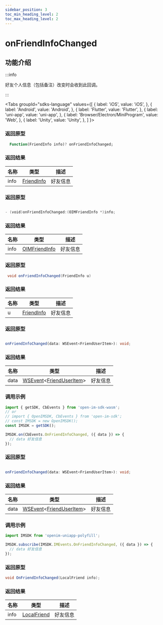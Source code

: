 ```yaml
---
sidebar_position: 3
toc_min_heading_level: 2
toc_max_heading_level: 2
---
```


# onFriendInfoChanged

## 功能介绍

:::info

好友个人信息（包括备注）改变时会收到此回调。

:::

<Tabs
groupId="sdks-language"
values={[
{ label: 'iOS', value: 'iOS', },
{ label: 'Android', value: 'Android', },
{ label: 'Flutter', value: 'Flutter', },
{ label: 'uni-app', value: 'uni-app', },
{ label: 'Browser/Electron/MiniProgram', value: 'Web', },
{ label: 'Unity', value: 'Unity', },
]
}>

<TabItem value="Flutter">

### 返回原型

```dart showLineNumbers
  Function(FriendInfo info)? onFriendInfoChanged;
```

### 返回结果

| 名称 | 类型                                                | 描述     |
| ---- | --------------------------------------------------- | -------- |
| info | [FriendInfo](docs/sdks/class/relation/friendInfo.mdx) | 好友信息 |

</TabItem>

<TabItem value="iOS">

### 返回原型

```swift showLineNumbers

- (void)onFriendInfoChanged:(OIMFriendInfo *)info;

```

### 返回结果

| 名称 | 类型                                                   | 描述     |
| ---- | ------------------------------------------------------ | -------- |
| info | [OIMFriendInfo](docs/sdks/class/relation/friendInfo.mdx) | 好友信息 |

</TabItem>

<TabItem value="Android">

### 返回原型

```java showLineNumbers
 void onFriendInfoChanged(FriendInfo u)
```

### 返回结果

| 名称 | 类型                                                | 描述     |
| ---- | --------------------------------------------------- | -------- |
| u | [FriendInfo](docs/sdks/class/relation/friendInfo.mdx) | 好友信息 |


</TabItem>

<TabItem value="Web">

### 返回原型

```ts showLineNumbers

onFriendInfoChanged(data: WSEvent<FriendUserItem>): void;

```

### 返回结果

| 名称 | 类型                                                                                             | 描述     |
| ---- | ------------------------------------------------------------------------------------------------ | -------- |
| data | [WSEvent](docs/sdks/class/response.mdx)<[FriendUserItem](docs/sdks/class/relation/friendInfo.mdx)> | 好友信息 |

### 调用示例

```js showLineNumbers
import { getSDK, CbEvents } from 'open-im-sdk-wasm';
// or
// import { OpenIMSDK, CbEvents } from 'open-im-sdk';
// const IMSDK = new OpenIMSDK();
const IMSDK = getSDK();

IMSDK.on(CbEvents.OnFriendInfoChanged, ({ data }) => {
  // data 好友信息
});
```

</TabItem>

<TabItem value="uni-app">

### 返回原型

```ts showLineNumbers

onFriendInfoChanged(data: WSEvent<FriendUserItem>): void;

```

### 返回结果

| 名称 | 类型                                                                                             | 描述     |
| ---- | ------------------------------------------------------------------------------------------------ | -------- |
| data | [WSEvent](docs/sdks/class/response.mdx)<[FriendUserItem](docs/sdks/class/relation/friendInfo.mdx)> | 好友信息 |

### 调用示例

```js showLineNumbers
import IMSDK from 'openim-uniapp-polyfill';

IMSDK.subscribe(IMSDK.IMEvents.OnFriendInfoChanged, ({ data }) => {
  // data 好友信息
});
```

</TabItem>

<TabItem value="Unity">

### 返回原型

```C# showLineNumbers
void OnFriendInfoChanged(LocalFriend info);
```

### 返回结果

| 名称 | 类型                                                | 描述     |
| ---- | --------------------------------------------------- | -------- |
| info | [LocalFriend](docs/sdks/class/relation/friendInfo.mdx) | 好友信息 |

</TabItem>
</Tabs>
